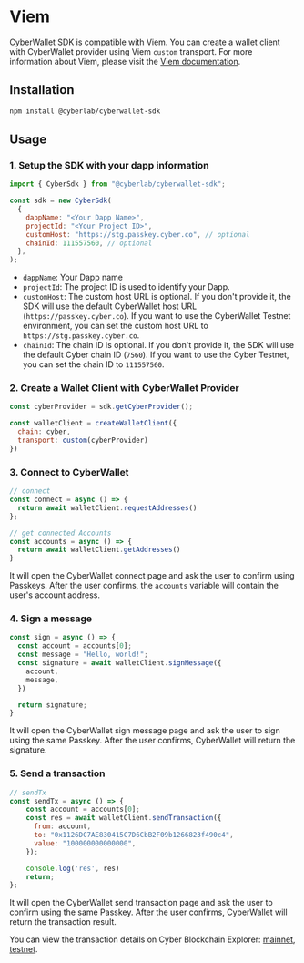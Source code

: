 # Viem

CyberWallet SDK is compatible with Viem. You can create a wallet client with CyberWallet provider using Viem `custom` transport. For more information about Viem, please visit the [Viem documentation](https://viem.sh/docs/clients/transports/custom).

## Installation

```bash
npm install @cyberlab/cyberwallet-sdk
```

## Usage

### 1. Setup the SDK with your dapp information
```javascript
import { CyberSdk } from "@cyberlab/cyberwallet-sdk";

const sdk = new CyberSdk(
  {
    dappName: "<Your Dapp Name>",
    projectId: "<Your Project ID>",
    customHost: "https://stg.passkey.cyber.co", // optional
    chainId: 111557560, // optional
  },
);

```
* `dappName`: Your Dapp name
* `projectId`: The project ID is used to identify your Dapp.
* `customHost`: The custom host URL is optional. If you don't provide it, the SDK will use the default CyberWallet host URL (`https://passkey.cyber.co`). If you want to use the CyberWallet Testnet environment, you can set the custom host URL to `https://stg.passkey.cyber.co`.
* `chainId`: The chain ID is optional. If you don't provide it, the SDK will use the default Cyber chain ID (`7560`). If you want to use the Cyber Testnet, you can set the chain ID to `111557560`.

### 2. Create a Wallet Client with CyberWallet Provider
```javascript
const cyberProvider = sdk.getCyberProvider();

const walletClient = createWalletClient({
  chain: cyber,
  transport: custom(cyberProvider)
})
```

### 3. Connect to CyberWallet

```javascript
// connect
const connect = async () => {
  return await walletClient.requestAddresses()
};

// get connected Accounts
const accounts = async () => {
  return await walletClient.getAddresses()
}

```

It will open the CyberWallet connect page and ask the user to confirm using Passkeys. After the user confirms, the `accounts` variable will contain the user's account address.


### 4. Sign a message
```javascript
const sign = async () => {
  const account = accounts[0];
  const message = "Hello, world!";
  const signature = await walletClient.signMessage({
    account,
    message,
  })

  return signature;
}
```

It will open the CyberWallet sign message page and ask the user to sign using the same Passkey. After the user confirms, CyberWallet will return the signature.

### 5. Send a transaction
```javascript
// sendTx
const sendTx = async () => {
    const account = accounts[0];
    const res = await walletClient.sendTransaction({
      from: account,
      to: "0x1126DC7AE830415C7D6CbB2F09b1266823f490c4",
      value: "100000000000000",
    });

    console.log('res', res)
    return;
};
```

It will open the CyberWallet send transaction page and ask the user to confirm using the same Passkey. After the user confirms, CyberWallet will return the transaction result.

You can view the transaction details on Cyber Blockchain Explorer: [mainnet](https://cyberscan.co/), [testnet](https://testnet.cyberscan.co/).
